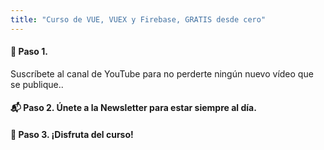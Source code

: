 ```yaml
---
title: "Curso de VUE, VUEX y Firebase, GRATIS desde cero"
---
```


#### 🎥 Paso 1.

Suscríbete al canal de YouTube para no perderte ningún nuevo vídeo que se publique..

<YouTubeBtn channelId="UCJgGc8pQO1lv04VXrBxA_Hg" />

#### 📬 Paso 2. Únete a la Newsletter para estar siempre al día.

<NewsletterForm size="landing" />

#### 🍿 Paso 3. ¡Disfruta del curso!

<YouTube
  videoId="Wd9dOIlTWCc"
  title="CURSO VUE y VUEX COMPLETO desde cero y práctico"
  description="En este 'ultra' video aprenderás VUE y VUEX desde cero, de manera práctica, desarrollando una aplicación web, estilo 'Trello' para gestión de tareas, aplicando el framework VUE y la librería para gestión de estados VUEX."
/>
